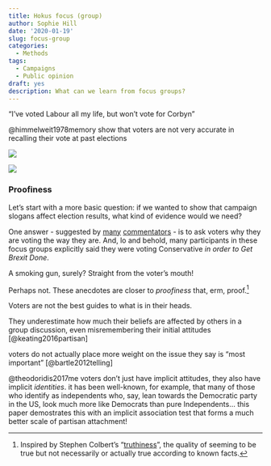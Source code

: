 ```yaml
---
title: Hokus focus (group)
author: Sophie Hill
date: '2020-01-19'
slug: focus-group
categories:
  - Methods
tags:
  - Campaigns
  - Public opinion
draft: yes
description: What can we learn from focus groups?
---
```


"I've voted Labour all my life, but won't vote for Corbyn"

@himmelweit1978memory show that voters are not very accurate in recalling their vote at past elections

![](/post/2020-01-19-focus-group_files/hp_memory.gif)

![](/post/2020-01-19-focus-group_files/hp_runningtally.gif)


### Proofiness

Let's start with a more basic question: if we wanted to show that campaign slogans affect election results, what kind of evidence would we need?

One answer - suggested by [many](https://www.theguardian.com/politics/2019/dec/06/johnsons-get-brexit-done-strategy-resonates-with-marginal-focus-groups) [commentators](https://www.ft.com/content/c75273fe-183d-11ea-8d73-6303645ac406) - is to ask voters why they are voting the way they are. And, lo and behold, many participants in these focus groups explicitly said they were voting Conservative _in order to Get Brexit Done_. 

A smoking gun, surely? Straight from the voter's mouth!

Perhaps not. These anecdotes are closer to _proofiness_ that, erm, proof.^[Inspired by Stephen Colbert's "[truthiness](https://www.merriam-webster.com/words-at-play/truthiness-meaning-word-origin)", the quality of seeming to be true but not necessarily or actually true according to known facts.]

Voters are not the best guides to what is in their heads.

They underestimate how much their beliefs are affected by others in a group discussion, even misremembering their initial attitudes [@keating2016partisan]

voters do not actually place more weight on the issue they say is "most important" [@bartle2012telling]

@theodoridis2017me voters don't just have implicit attitudes, they also have implicit _identities_. it has been well-known, for example, that many of those who identify as independents who, say, lean towards the Democratic party in the US, look much more like Democrats than pure Independents... this paper demostrates this with an implicit association test that forms a much better scale of partisan attachment!
